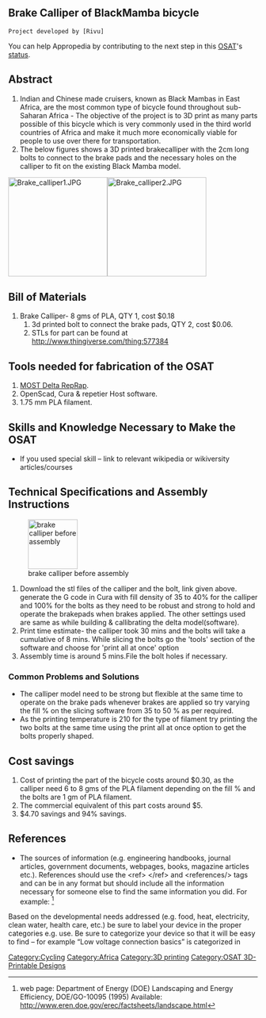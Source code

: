 




{{777}}
==Brake Calliper of BlackMamba bicycle ==
 Project developed by [Rivu]
{{Statusboxtop}}
{{status-design}}
{{status-prototype}}
You can help Appropedia by contributing to the next step in this [[OSAT]]'s [[:Category:Status|status]].
{{boxbottom}}

==Abstract==
# Indian and Chinese made cruisers, known as Black Mambas in East Africa, are the most common type of bicycle found throughout sub-Saharan Africa - The objective of the project is to 3D print as many parts possible of this bicycle which is very commonly used in the third world countries of Africa and make it much more economically viable for people to use over there for transportation. 
# The below figures shows a 3D printed brakecalliper with the 2cm long bolts to connect to the brake pads and the necessary holes on the calliper to fit on the existing Black Mamba model. 
[[File:Brake_calliper1.JPG|200px|left]][[File:Brake_calliper2.JPG|200px|center]]



== Bill of Materials==
# Brake Calliper- 8 gms of PLA, QTY 1, cost $0.18
## 3d printed bolt to connect the brake pads, QTY 2, cost $0.06.
## STLs for part can be found at [[http://www.thingiverse.com/thing:577384]]

== Tools needed for fabrication of the OSAT==
# [[Delta_Build_Overview:MOST| MOST Delta RepRap]].
# OpenScad, Cura & repetier Host software.
# 1.75 mm PLA filament.

== Skills and Knowledge Necessary to Make the OSAT ==
* If you used special skill – link to relevant wikipedia or wikiversity articles/courses

== Technical Specifications and Assembly Instructions==
[[File:Brakecalliper before assembly.JPG|100px|right|brake calliper before assembly]]
# Download the stl files of the calliper and the bolt, link given above. generate the G code in Cura with fill density of 35 to 40% for the calliper and 100% for the bolts as they need to be robust and strong to hold and operate the brakepads when brakes applied. The other settings used are same as while building & callibrating the delta model(software). 
# Print time estimate- the calliper took 30 mins and the bolts will take a cumulative of 8 mins. While slicing the bolts go the 'tools' section of the software and choose for 'print all at once' option
# Assembly time is around 5 mins.File the bolt holes if necessary.



=== Common Problems and Solutions===
* The calliper model need to be strong but flexible at the same time to operate on the brake pads whenever brakes are applied so try varying the fill % on the slicing software from 35 to 50 % as per required.
* As the printing temperature is 210 for the type of filament try printing the two bolts at the same time using the print all at once option to get the bolts properly shaped.

== Cost savings==
# Cost of printing the part of the bicycle costs around $0.30, as the calliper need 6 to 8 gms of the PLA filament depending on the fill % and the bolts are 1 gm of PLA filament.
# The commercial equivalent of this part costs around $5.
# $4.70 savings and 94% savings.

==References==

* The sources of information (e.g. engineering handbooks, journal articles, government documents, webpages, books, magazine articles etc.). References should use the <nowiki> <ref> </ref> and <references/>  </nowiki>tags and can be in any format but should include all the information necessary for someone else to find the same information you did. For example: <ref> web page: Department of Energy (DOE) Landscaping and Energy Efficiency, DOE/GO-10095 (1995) Available: http://www.eren.doe.gov/erec/factsheets/landscape.html</ref>

<references/> 

Based on the developmental needs addressed (e.g. food, heat, electricity, clean water, health  care, etc.) be sure to label your device in the proper categories e.g. use. Be sure to categorize your device so that it will be easy to find – for example “Low voltage connection basics” is categorized in 



[[Category:Cycling]]
[[Category:Africa]]
[[Category:3D printing]]
[[Category:OSAT 3D-Printable Designs]]